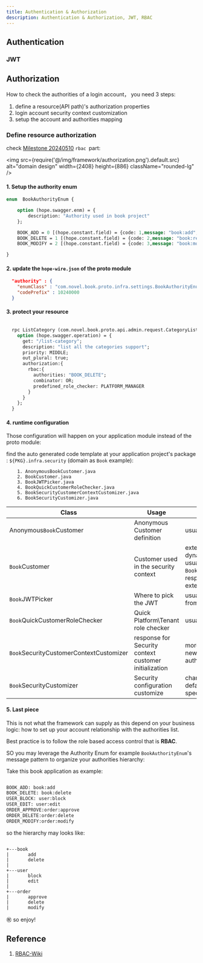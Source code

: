 ```yaml
---
title: Authentication & Authorization
description: Authentication & Authorization, JWT, RBAC
---
```


## Authentication

### JWT

## Authorization

How to check the authorities of a login account， you need 3 steps:

1. define a resource(API path)'s authorization properties
2. login account security context customization
3. setup the account and authorities mapping

### Define resource authorization

check [Milestone 20240510](/docs/milestone/milestone-20240510#rbac) `rbac `part:

<img src={require('@/img/framework/authorization.png').default.src} alt="domain design" width={2408} height={886} className="rounded-lg" />


#### **1.** Setup the authority enum

```protobuf
enum  BookAuthorityEnum {

    option (hope.swagger.enm) = {
        description: "Authority used in book project"
    };

    BOOK_ADD = 0 [(hope.constant.field) = {code: 1,message: "book:add", message2: "Authority to add book"}];
    BOOK_DELETE = 1 [(hope.constant.field) = {code: 2,message: "book:remove", message2: "Authority to delete book"}];
    BOOK_MODIFY = 2 [(hope.constant.field) = {code: 3,message: "book:modify", message2: "Authority to modify book"}];

}
```

#### **2.** update the `hope-wire.json` of the proto module

```json
  "authority" : {
    "enumClass" : "com.novel.book.proto.infra.settings.BookAuthorityEnum",
    "codePrefix" : 10240000
  }
```

#### **3.** protect your resource

```protobuf

  rpc ListCategory (com.novel.book.proto.api.admin.request.CategoryListRequest) returns (com.novel.book.proto.api.admin.response.CategoryVoResponse) {
    option (hope.swagger.operation) = {
      get: "/list-category";
      description: "list all the categories support";
      priority: MIDDLE;
      out_plural: true;
      authorization:{
        rbac:{
          authorities: "BOOK_DELETE";
          combinator: OR;
          predefined_role_checker: PLATFORM_MANAGER
        }
      }
    };
  }
```

#### **4.** runtime configuration

Those configuration will happen on your application module instead of the proto module:

find the auto generated code template at your application project's package : `${PKG}.infra.security` (domain as `Book` example):

```shell
    1. AnonymousBookCustomer.java       
    2. BookCustomer.java                
    3. BookJWTPicker.java               
    4. BookQuickCustomerRoleChecker.java
    5. BookSecurityCustomerContextCustomizer.java
    6. BookSecurityCustomizer.java
```

| Class                                   | Usage                                                 | Comment                                                                                                                                                              |
|-----------------------------------------|-------------------------------------------------------|----------------------------------------------------------------------------------------------------------------------------------------------------------------------|
| Anonymous`Book`Customer                 | Anonymous Customer definition                         | usually no need to update                                                                                                                                            |
| `Book`Customer                          | Customer used in the security context                 | extend for additional fields for dynamically loaded, like authorities, usually `Book`SecurityCustomerContextCustomizer response for init and wrapper it, need extend |
| `Book`JWTPicker                         | Where to pick the JWT                                 | usually from header, but you can pick from session or cookies                                                                                                        |
| `Book`QuickCustomerRoleChecker          | Quick Platform\Tenant role checker                    | usually need to extend                                                                                                                                               |
| `Book`SecurityCustomerContextCustomizer | response for Security context customer initialization | more detail info to/from token, create new Customer like delegate authorities/role fetcher                                                                           |
| `Book`SecurityCustomizer                | Security configuration customize                      | change global security strategy: like default access check, or specific rule for specific path                                                                       |

#### **5.** Last piece

This is not what the framework can supply as this depend on your business logic: how to set up your account relationship with the authorities list.

Best practice is to follow the role based access control that is **RBAC**.

SO you may leverage the Authority Enum for example `BookAuthorityEnum`'s message pattern to organize your authorities hierarchy:

Take this book application as example:

```protobuf

BOOK_ADD: book:add
BOOK_DELETE: book:delete
USER_BLOCK: user:block
USER_EDIT: user:edit
ORDER_APPROVE:order:approve
ORDER_DELETE:order:delete
ORDER_MODIFY:order:modify

```

so the hierarchy may looks like:

```shell

+---book
|       add
|       delete
|
+---user
|       block
|       edit
|
+---order
|       approve
|       delete
|       modify

```

㊗️ so enjoy!

## Reference

1. [RBAC-Wiki](https://en.wikipedia.org/wiki/Role-based_access_control)

